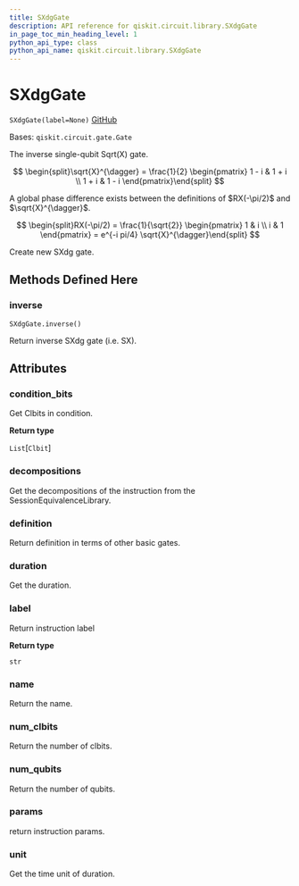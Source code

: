 ```yaml
---
title: SXdgGate
description: API reference for qiskit.circuit.library.SXdgGate
in_page_toc_min_heading_level: 1
python_api_type: class
python_api_name: qiskit.circuit.library.SXdgGate
---
```


# SXdgGate

<span id="qiskit.circuit.library.SXdgGate" />

`SXdgGate(label=None)` [GitHub](https://github.com/qiskit/qiskit/tree/stable/0.20/qiskit/circuit/library/standard_gates/sx.py "view source code")

Bases: `qiskit.circuit.gate.Gate`

The inverse single-qubit Sqrt(X) gate.

$$
\begin{split}\sqrt{X}^{\dagger} = \frac{1}{2} \begin{pmatrix}
        1 - i & 1 + i \\
        1 + i & 1 - i
    \end{pmatrix}\end{split}
$$

<Admonition title="Note" type="note">
  A global phase difference exists between the definitions of $RX(-\pi/2)$ and $\sqrt{X}^{\dagger}$.

  $$
  \begin{split}RX(-\pi/2) = \frac{1}{\sqrt{2}} \begin{pmatrix}
              1 & i \\
              i & 1
            \end{pmatrix}
          = e^{-i pi/4} \sqrt{X}^{\dagger}\end{split}
  $$
</Admonition>

Create new SXdg gate.

## Methods Defined Here

### inverse

<span id="qiskit.circuit.library.SXdgGate.inverse" />

`SXdgGate.inverse()`

Return inverse SXdg gate (i.e. SX).

## Attributes

<span id="qiskit.circuit.library.SXdgGate.condition_bits" />

### condition\_bits

Get Clbits in condition.

**Return type**

`List`\[`Clbit`]

<span id="qiskit.circuit.library.SXdgGate.decompositions" />

### decompositions

Get the decompositions of the instruction from the SessionEquivalenceLibrary.

<span id="qiskit.circuit.library.SXdgGate.definition" />

### definition

Return definition in terms of other basic gates.

<span id="qiskit.circuit.library.SXdgGate.duration" />

### duration

Get the duration.

<span id="qiskit.circuit.library.SXdgGate.label" />

### label

Return instruction label

**Return type**

`str`

<span id="qiskit.circuit.library.SXdgGate.name" />

### name

Return the name.

<span id="qiskit.circuit.library.SXdgGate.num_clbits" />

### num\_clbits

Return the number of clbits.

<span id="qiskit.circuit.library.SXdgGate.num_qubits" />

### num\_qubits

Return the number of qubits.

<span id="qiskit.circuit.library.SXdgGate.params" />

### params

return instruction params.

<span id="qiskit.circuit.library.SXdgGate.unit" />

### unit

Get the time unit of duration.


